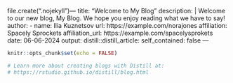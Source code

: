 file.create(".nojekyll")---
title: "Welcome to My Blog"
description: |
  Welcome to our new blog, My Blog. We hope you enjoy 
  reading what we have to say!
author:
  - name: Ilia Kuznetsov 
    url: https://example.com/norajones
    affiliation: Spacely Sprockets
    affiliation_url: https://example.com/spacelysprokets
date: 06-06-2024
output:
  distill::distill_article:
    self_contained: false
---

```r
knitr::opts_chunk$set(echo = FALSE)

# Learn more about creating blogs with Distill at:
# https://rstudio.github.io/distill/blog.html

```



